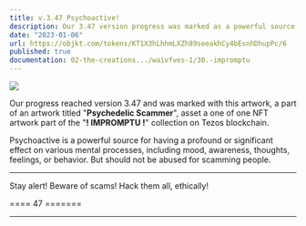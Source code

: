 ```yaml
---
title: v.3.47 Psychoactive!
description: Our 3.47 version progress was marked as a powerful source for having a profound or significant effect on various mental processes, including mood, awareness, thoughts, feelings, or behavior.
date: "2023-01-06"
url: https://objkt.com/tokens/KT1X3hLhhmLXZh89seeakhCy4bEsnhDhupPc/6
published: true
documentation: 02-the-creations.../waivfves-1/30.-impromptu
---
```


[![](/images/prog/3.47-com.gif)](/images/prog/3.47-com.gif)

Our progress reached version 3.47 and was marked with this artwork, a part of an artwork titled "**Psychedelic Scammer**", asset a one of one NFT artwork part of the "**! IMPROMPTU !**" collection on Tezos blockchain.

Psychoactive is a powerful source for having a profound or significant effect on various mental processes, including mood, awareness, thoughts, feelings, or behavior. But should not be abused for scamming people.

---

Stay alert! Beware of scams! Hack them all, ethically!

==== 47 =======

---
